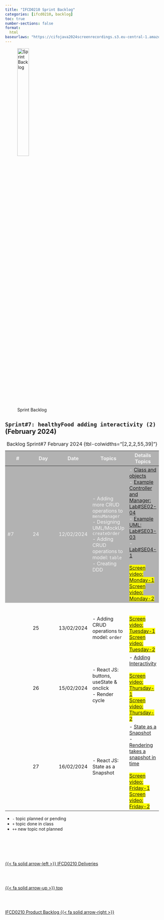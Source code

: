 ```yaml
---
title: "IFCD0210 Sprint Backlog"
categories: [ifcd0210, backlog]
toc: true
number-sections: false
format:
  html
baseurlaws: "https://cifojava2024screenrecordings.s3.eu-central-1.amazonaws.com/"
---
```


<style>
tr:nth-child(1) {
  background-color: #b2b2b2!important;
  color: #f4f4f4!important;
}
</style>

![Sprint Backlog](/images/home/backlog.jpg){width="30%"}

::: {.column-page-right}

##  ``Sprint#7: healthyFood adding interactivity (2)`` (February 2024)


| # | Day | Date | Topics |  Details Topics |
| -- | -- | -- | -- | -- |
| #7 | 24 | 12/02/2024 | - Adding more CRUD operations to ``menuManager`` </br>  - Designing UML/MockUp ``createOrder`` </br> - Adding CRUD operations to model: ``table`` </br> - Creating DDD | - [Class and objects](/javase/se-concepts-objects.qmd) </br>   - [Example Controller and Manager: Lab#SE02-04](/javase/selab2-4.qmd)  </br> - [Example UML: Lab#SE03-03](/javase/selab3-3.qmd)  </br>- [Lab#SE04-1](/javase/selab4-1.qmd)</br>  </br>  <mark> [Screen video: Monday-1]({{< meta baseurlaws >}}){.external target='_blank'}<mark>  </br>[Screen video: Monday-2]({{< meta baseurlaws >}}){.external target='_blank'}  |
|  | 25 | 13/02/2024 | - Adding CRUD operations to model: ``order`` </br>  | </br>  </br>  <mark> [Screen video: Tuesday-1]({{< meta baseurlaws >}}){.external target='_blank'}<mark>  </br>[Screen video: Tuesday-2]({{< meta baseurlaws >}}){.external target='_blank'}  |
|  | 26 | 15/02/2024 | - React JS: buttons, useState & onclick  </br> - Render cycle  </br> </br> | - [Adding Interactivity](https://react.dev/learn/adding-interactivity){.external target='_blank'}</br></br><mark> [Screen video: Thursday-1]({{< meta baseurlaws >}}){.external target='_blank'}<mark>  </br>[Screen video: Thursday-2]({{< meta baseurlaws >}}){.external target='_blank'}  |
|  | 27 | 16/02/2024 |  - React JS: State as a Snapshot </br>  |  - [State as a Snapshot](https://react.dev/learn/state-as-a-snapshot){.external target='_blank'} </br> - [Rendering takes a snapshot in time](https://react.dev/learn/state-as-a-snapshot#rendering-takes-a-snapshot-in-time){.external target='_blank'} </br></br><mark> [Screen video: Friday-1]({{< meta baseurlaws >}}){.external target='_blank'}<mark>  </br>[Screen video: Friday-2]({{< meta baseurlaws >}}){.external target='_blank'}  |
: Backlog Sprint#7 February 2024 {tbl-colwidths="[2,2,2,55,39]"}

:::

::: {.callout-note}
- `-` topic planned or pending
- `+` topic done in class
- `++` new topic not planned
:::


<!--- navLinks -->
<br><br>
<div class=row>
<br>
<div class='column left previous'>
<br>
[{{< fa solid arrow-left >}} IFCD0210 Deliveries](/ifcd0210-24/ifcd0210deliveries-24.qmd)
<br>
</div>
<br>
<div class='column center'>
<br>
[{{< fa solid arrow-up >}} top](#top)
<br>
</div>
<br>
<div class='column right next'>
<br>
[IFCD0210 Product Backlog  {{< fa solid arrow-right >}}](/ifcd0210-24/ifcd0210backlog-product-24.qmd)
<br>
</div>
<br>
</div>
